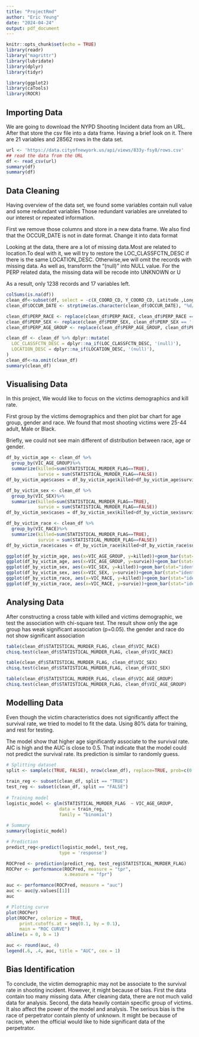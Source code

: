 ---
title: "ProjectRmd"
author: "Eric Yeung"
date: "2024-04-24"
output: pdf_document
---

```{r setup, include=FALSE}
knitr::opts_chunk$set(echo = TRUE)
library(readr)
library("magrittr") 
library(lubridate)
library(dplyr)
library(tidyr)

library(ggplot2)
library(caTools)
library(ROCR)
```

## Importing Data

We are going to download the NYPD Shooting Incident data from an URL. After that store the csv file into a data frame. Having a brief look on it. There are 21 variables and 28562 rows in the data set. 

```{r import, echo=FALSE}
url <- 'https://data.cityofnewyork.us/api/views/833y-fsy8/rows.csv'
## read the data from the URL
df <- read_csv(url)
summary(df)
summary(df)
```

## Data Cleaning

Having overview of the data set, we found some variables contain null value and some redundant variables Those redundant variables are unrelated to our interest or repeated information. 

First we remove those columns and store in a new data frame. We also find that the OCCUR_DATE is not in date format. Change it into data format

Looking at the data, there are a lot of missing data.Most are related to location.To deal with it, we will try to restore the LOC_CLASSFCTN_DESC if there is the same LOCATION_DESC. Otherwise,we will omit the records with missing data. As well as, transform the "(null)" into NULL value. For the PERP related data, the missing data will be recode into UNKNOWN or U

As a result, only 1238 records and 17 variables left.

```{r clean, echo=FALSE}
colSums(is.na(df))
clean_df<-subset(df, select = -c(X_COORD_CD, Y_COORD_CD, Latitude ,Longitude) )
clean_df$OCCUR_DATE <- strptime(as.character(clean_df$OCCUR_DATE), "%d/%m/%Y")

clean_df$PERP_RACE <- replace(clean_df$PERP_RACE, clean_df$PERP_RACE == '(null)', "UNKNOWN")
clean_df$PERP_SEX <- replace(clean_df$PERP_SEX, clean_df$PERP_SEX == '(null)', "U")
clean_df$PERP_AGE_GROUP <- replace(clean_df$PERP_AGE_GROUP, clean_df$PERP_AGE_GROUP == '(null)', "UNKNOWN")

clean_df <- clean_df %>% dplyr::mutate(
  LOC_CLASSFCTN_DESC = dplyr::na_if(LOC_CLASSFCTN_DESC, '(null)'),
  LOCATION_DESC = dplyr::na_if(LOCATION_DESC, '(null)'),
)
clean_df<-na.omit(clean_df)
summary(clean_df)
```

## Visualising Data
In this project, We would like to focus on the victims demographics and kill rate. 

First group by the victims demographics and then plot bar chart for age group, gender and race. We found that most shooting victims were 25-44 adult, Male or Black.

Briefly, we could not see main different of distribution between race, age or gender.

```{r Visualise, echo=FALSE}
df_by_victim_age <- clean_df %>%
  group_by(VIC_AGE_GROUP)%>%
  summarize(killed=sum(STATISTICAL_MURDER_FLAG==TRUE),
            survie = sum(STATISTICAL_MURDER_FLAG==FALSE))
df_by_victim_age$cases = df_by_victim_age$killed+df_by_victim_age$survie

df_by_victim_sex <- clean_df %>%
  group_by(VIC_SEX)%>%
  summarize(killed=sum(STATISTICAL_MURDER_FLAG==TRUE),
            survie = sum(STATISTICAL_MURDER_FLAG==FALSE))
df_by_victim_sex$cases = df_by_victim_sex$killed+df_by_victim_sex$survie

df_by_victim_race <- clean_df %>%
  group_by(VIC_RACE)%>%
  summarize(killed=sum(STATISTICAL_MURDER_FLAG==TRUE),
            survie = sum(STATISTICAL_MURDER_FLAG==FALSE))
df_by_victim_race$cases = df_by_victim_race$killed+df_by_victim_race$survie

ggplot(df_by_victim_age, aes(x=VIC_AGE_GROUP, y=killed))+geom_bar(stat="identity") 
ggplot(df_by_victim_age, aes(x=VIC_AGE_GROUP, y=survie))+geom_bar(stat="identity") 
ggplot(df_by_victim_sex, aes(x=VIC_SEX, y=killed))+geom_bar(stat="identity") 
ggplot(df_by_victim_sex, aes(x=VIC_SEX, y=survie))+geom_bar(stat="identity") 
ggplot(df_by_victim_race, aes(x=VIC_RACE, y=killed))+geom_bar(stat="identity") 
ggplot(df_by_victim_race, aes(x=VIC_RACE, y=survie))+geom_bar(stat="identity") 

```

## Analysing Data

After constructing a cross table with killed and victims demographic, we test the association with chi-square test. The result show only the age group has weak significant association (p=0.05). the gender and race do not show significant association
```{r Analyse, echo=FALSE}
table(clean_df$STATISTICAL_MURDER_FLAG, clean_df$VIC_RACE)
chisq.test(clean_df$STATISTICAL_MURDER_FLAG, clean_df$VIC_RACE)

table(clean_df$STATISTICAL_MURDER_FLAG, clean_df$VIC_SEX)
chisq.test(clean_df$STATISTICAL_MURDER_FLAG, clean_df$VIC_SEX)

table(clean_df$STATISTICAL_MURDER_FLAG, clean_df$VIC_AGE_GROUP)
chisq.test(clean_df$STATISTICAL_MURDER_FLAG, clean_df$VIC_AGE_GROUP)
```

## Modelling Data
Even though the victim characteristics does not significantly affect the survival rate, we tried to model to fit the data. Using 80% data for training, and rest for testing. 

The model show that higher age significantly associate to the survival rate. AIC is high and the AUC is close to 0.5. That indicate that the model could not predict the survival rate. Its prediction is similar to randomly guess.
```{r Model, echo=FALSE}
# Splitting dataset
split <- sample(c(TRUE, FALSE), nrow(clean_df), replace=TRUE, prob=c(0.8,0.2))
 
train_reg <- subset(clean_df, split == "TRUE")
test_reg <- subset(clean_df, split == "FALSE")
 
# Training model
logistic_model <- glm(STATISTICAL_MURDER_FLAG  ~ VIC_AGE_GROUP,
                    data = train_reg,
                    family = "binomial")
 
# Summary
summary(logistic_model)

# Prediction
predict_reg<-predict(logistic_model, test_reg,  
                    type = 'response') 

ROCPred <- prediction(predict_reg, test_reg$STATISTICAL_MURDER_FLAG)
ROCPer <- performance(ROCPred, measure = "tpr",
                      x.measure = "fpr")

auc <- performance(ROCPred, measure = "auc")
auc <- auc@y.values[[1]]
auc

# Plotting curve
plot(ROCPer)
plot(ROCPer, colorize = TRUE,
     print.cutoffs.at = seq(0.1, by = 0.1),
     main = "ROC CURVE")
abline(a = 0, b = 1)

auc <- round(auc, 4)
legend(.6, .4, auc, title = "AUC", cex = 1)
```

## Bias Identification
To conclude, the victim demographic may not be associate to the survival rate in shooting incident. However, it might because of bias. First the data contain too many missing data. After cleaning data, there are not much valid data for analysis. Second, the data heavily contain specific group of victims. It also affect the power of the model and analysis. The serious bias is the race of perpetrator contain plenty of unknown. It might be because of racism, when the official would like to hide significant data of the perpetrator.